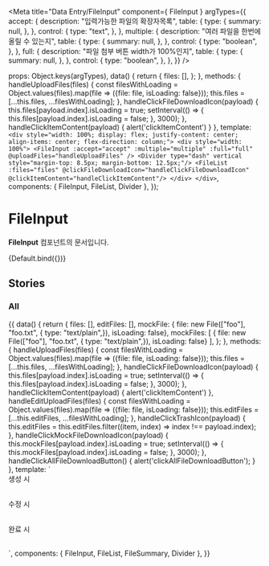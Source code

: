 
<Meta
  title="Data Entry/FileInput"
  component={ FileInput }
  argTypes={{
    accept: {
      description: "입력가능한 파일의 확장자목록",
      table: {
        type: {
          summary: null,
        },
      },
      control: {
        type: "text",
      },
    },
    multiple: {
      description: "여러 파일을 한번에 올릴 수 있는지",
      table: {
        type: {
          summary: null,
        },
      },
      control: {
        type: "boolean",
      },
    },
    full: {
      description: "파일 첨부 버튼 width가 100%인지",
      table: {
        type: {
          summary: null,
        },
      },
      control: {
        type: "boolean",
      },
    },
  }}
/>

  props: Object.keys(argTypes),
  data() {
      return {
          files: [],
      };
  },
  methods: {
    handleUploadFiles(files) {
        const filesWithLoading = Object.values(files).map(file => ({file: file, isLoading: false}));
        this.files = [...this.files, ...filesWithLoading];
    },
    handleClickFileDownloadIcon(payload) {
        this.files[payload.index].isLoading = true;
        setInterval(() => {
            this.files[payload.index].isLoading = false;
        }, 3000);
    },
    handleClickItemContent(payload) {
        alert('clickItemContent')
    }
  },
  template: `<div style="width: 100%; display: flex; justify-content: center; align-items: center; flex-direction: column;">
                <div style="width: 100%">
                 <FileInput :accept="accept" :multiple="multiple" :full="full"
                 @uploadFiles="handleUploadFiles"
                 />
                 <Divider type="dash" vertical style="margin-top: 8.5px; margin-bottom: 12.5px;"/>
                 <FileList :files="files" @clickFileDownloadIcon="handleClickFileDownloadIcon" @clickItemContent="handleClickItemContent"/>
                 </div>
              </div>`,
   components: { FileInput, FileList, Divider },
});

# FileInput

**FileInput** 컴포넌트의 문서입니다.

<Story name="Default" height="100px">
  {Default.bind({})}
</Story>

<ArgsTable story="Default" />

## Stories
### All

<Canvas>
    <Story name="All" height="100px">
        {{
          data() {
              return {
                  files: [],
                  editFiles: [],
                  mockFile: { file: new File(["foo"], "foo.txt", { type: "text/plain",}), isLoading: false},
                  mockFiles: [ { file: new File(["foo"], "foo.txt", { type: "text/plain",}), isLoading: false} ],
              };
          },
          methods: {
            handleUploadFiles(files) {
                const filesWithLoading = Object.values(files).map(file => ({file: file, isLoading: false}));
                this.files = [...this.files, ...filesWithLoading];
            },
            handleClickFileDownloadIcon(payload) {
                this.files[payload.index].isLoading = true;
                setInterval(() => {
                    this.files[payload.index].isLoading = false;
                }, 3000);
            },
            handleClickItemContent(payload) {
                alert('clickItemContent')
            },
            handleEditUploadFiles(files) {
                const filesWithLoading = Object.values(files).map(file => ({file: file, isLoading: false}));
                this.editFiles = [...this.editFiles, ...filesWithLoading];
            },
            handleClickTrashIcon(payload) {
                this.editFiles = this.editFiles.filter((item, index) => index !== payload.index);
            },
            handleClickMockFileDownloadIcon(payload) {
                this.mockFiles[payload.index].isLoading = true;
                setInterval(() => {
                    this.mockFiles[payload.index].isLoading = false;
                }, 3000);
             },
             handleClickAllFileDownloadButton() {
                alert('clickAllFileDownloadButton');
             }
          },
            template: `<div style="width: 100%; display: flex; justify-content: center; align-items: center; flex-direction: column;">
                        <div style="width: 100%; margin-bottom: 30px;">
                            생성 시
                            <FileInput full
                              @uploadFiles="handleUploadFiles"
                            />
                            <Divider type="dash" vertical style="margin-top: 8.5px; margin-bottom: 12.5px;"/>
                            <FileList :files="files" @clickFileDownloadIcon="handleClickFileDownloadIcon" @clickItemContent="handleClickItemContent"/>
                        </div>
                        <div style="width: 100%; margin-bottom: 30px;">
                            수정 시
                            <FileInput full
                              @uploadFiles="handleEditUploadFiles"
                            />
                            <Divider type="dash" vertical style="margin-top: 8.5px; margin-bottom: 12.5px;"/>
                            <FileList :files="editFiles" isEdit @clickTrashIcon="handleClickTrashIcon" @clickItemContent="handleClickItemContent"/>
                        </div>
                         <div style="width: 100%; margin-bottom: 30px;">
                            완료 시
                            <FileSummary :length="mockFiles.length" @clickAllFileDownloadButton="handleClickAllFileDownloadButton"/>
                            <Divider type="dash" vertical style="margin-top: 8.5px; margin-bottom: 12.5px;"/>
                            <FileList :files="mockFiles" @clickFileDownloadIcon="handleClickMockFileDownloadIcon" @clickItemContent="handleClickItemContent"/>
                        </div>
                      </div>`,
             components: { FileInput, FileList, FileSummary, Divider },
        }}
    </Story>
</Canvas>
